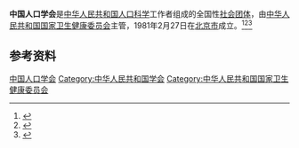 '''中国人口学会'''是[[中华人民共和国|中华人民共和国]][[人口科学|人口科学]]工作者组成的全国性[[社会团体|社会团体]]，由[[中华人民共和国国家卫生健康委员会|中华人民共和国国家卫生健康委员会]]主管，1981年2月27日在[[北京市|北京市]]成立。<ref>{{Cite book|title=新时期新名词大辞典|author=马国泉, 张品兴, 高聚成主编; 柳可白, 赵良玉, 刘长龙副主编|publisher=中国广播电视出版社|year=1992|isbn=|location=北京|pages=}}</ref><ref>{{Cite book|title=人口管理实用辞典|author=向洪, 邓明主编; 孟立联, 张来培副主编|publisher=成都科技大学出版社|year=1990|isbn=|location=成都|pages=}}</ref><ref>{{Cite book|title=人口科学辞典|author=吴忠观主编; 周君玉, 封希德, 方英仁等副主编|publisher=西南财经大学出版社|year=1997|isbn=|location=成都|pages=}}</ref>

== 参考资料 ==
{{reflist}}

[[Category:中国人口学会|]]
[[Category:中华人民共和国学会|Category:中华人民共和国学会]]
[[Category:中华人民共和国国家卫生健康委员会|Category:中华人民共和国国家卫生健康委员会]]